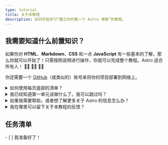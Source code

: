 ```yaml
---
type: tutorial
title: 关于本教程
description: 如何开始学习“建立你的第一个 Astro 博客”的教程。
---
```



## 我需要知道什么前置知识？

如果你对 **HTML**、**Markdown**、**CSS** 和一点 **JavaScript** 有一些基本的了解，那么你就可以开始了！只需按照说明进行操作，你就可以完成整个教程。Astro 适合所有人！ 🧑‍🚀 👩‍🚀 👨‍🚀

你还需要一个 [GitHub](https://github.com)（或类似的）账号来将你的项目部署到网络上。

<details>
<summary>如何使用每页底部的清单？</summary>

把它们勾掉!

在每个页面的末尾，你会发现一个可点击的任务清单，其中列出了你现在应该能够完成的任务。勾选这些项目，就可以在“教程跟踪”中看到你的进展。

使用跟踪器是可选的，但如果你在多次访问中完成教程，它可以帮助你记住你的位置。你也可以把一些核对表留空，以提醒你以后要重温的单元。

（这些数据只保存在你的浏览器的本地存储中，在其他地方无法使用。没有数据会被发送到 Astro，也不会被 Astro 存储）。
</details>

<details>
<summary>我已经知道第一单元该做什么了。我可以跳过吗？</summary>

你可以使用[第一单元](/zh-cn/tutorial/1-setup/)里面的课程，确保你拥有完成教程所需的开发工具和账户。它将指导你创建一个新的 Astro 项目，将其存储在 GitHub 上，并将其部署到 Netlify。

如果你[已经创建了一个新的、空的Astro项目](/zh-cn/install/auto/)并对你的设置感到满意，你可以安全地跳到[第二单元](/zh-cn/tutorial/2-pages/)，你将开始在你的项目中制作新页面。
</details>

<details>
<summary>如果我需要帮助，或者想了解更多关于 Astro 的信息怎么办？</summary>

我们[友好的 Astro Discord 服务器](https://astro.build/chat)是你的不二之选！

进入支持论坛频道提问，或打个招呼并在 `#general` 或 `#off-topic` 中聊天。
</details>

<details>
<summary>我在哪里可以留下关于本教程的反馈？</summary>

本教程是我们文档团队的一个项目。你可以在 Discord 的 `#docs` 频道中找到我们，或将问题提交到 [GitHub 上的文档仓库](https://github.com/withastro/docs/issues)。 
</details>

<Box icon="check-list">

## 任务清单

<Checklist>
- [ ] 我准备好了！
</Checklist>
</Box>
